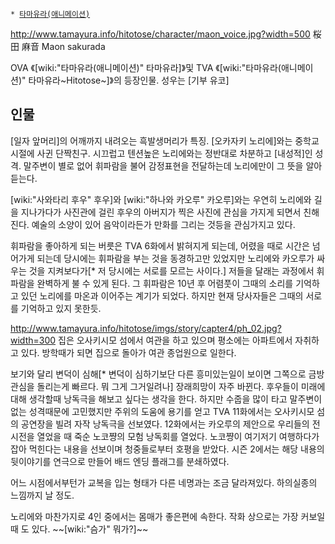  * [[타마유라(애니메이션)]]

http://www.tamayura.info/hitotose/character/maon_voice.jpg?width=500
桜田 麻音  Maon sakurada

OVA 《[wiki:"타마유라(애니메이션)" 타마유라]》및 TVA 《[wiki:"타마유라(애니메이션)" 타마유라~Hitotose~]》의 등장인물. 성우는 [기부 유코]

== 인물 ==
[일자 앞머리]의 어깨까지 내려오는 흑발생머리가 특징. [오카자키 노리에]와는 중학교 시절에 사귄 단짝친구. 시끄럽고 텐션높은 노리에와는 정반대로 차분하고 [내성적]인 성격. 말주변이 별로 없어 휘파람을 불어 감정표현을 전달하는데 노리에만이 그 뜻을 알아듣는다.

[wiki:"사와타리 후우" 후우]와 [wiki:"하나와 카오루" 카오루]와는 우연히 노리에와 길을 지나가다가 사진관에 걸린 후우의 아버지가 찍은 사진에 관심을 가지게 되면서 친해진다. 예술의 소양이 있어 음악이라든가 만화를 그리는 것등을 관심가지고 있다.

휘파람을 좋아하게 되는 버릇은 TVA 6화에서 밝혀지게 되는데, 어렸을 때로 시간은 넘어가게 되는데 당시에는 휘파람을 부는 것을 동경하고만 있었지만 노리에와 카오루가 싸우는 것을 지켜보다가[* 저 당시에는 서로를 모르는 사이다.] 저들을 달래는 과정에서 휘파람을 완벽하게 불 수 있게 된다. 
그 휘파람은 10년 후 어렴풋이 그때의 소리를 기억하고 있던 노리에를 마온과 이어주는 계기가 되었다. 하지만 현재 당사자들은 그때의 서로를 기억하고 있지 못한듯.

http://www.tamayura.info/hitotose/imgs/story/capter4/ph_02.jpg?width=300
집은 오사키시모 섬에서 여관을 하고 있으며 평소에는 아파트에서 자취하고 있다. 방학때가 되면 집으로 돌아가 여관 종업원으로 일한다.

보기와 달리 변덕이 심해[* 변덕이 심하기보단 다른 흥미있는일이 보이면 그쪽으로 금방 관심을 돌리는게 빠르다. 뭐 그게 그거일려나] 장래희망이 자주 바뀐다. 후우들이 미래에 대해 생각할때 낭독극을 해보고 싶다는 생각을 한다. 하지만 수줍을 많이 타고 말주변이 없는 성격때문에 고민했지만 주위의 도움에 용기를 얻고 TVA 11화에서는 오사키시모 섬의 공연장을 빌려 자작 낭독극을 선보였다. 12화에서는 카오루의 제안으로 우리들의 전시전을 열었을 때 죽순 노코쨩의 모험 낭독회를 열었다. 노코쨩이 여기저기 여행하다가 잡아 먹힌다는 내용을 선보이며 청중들로부터 호평을 받았다. 시즌 2에서는 해당 내용의 뒷이야기를 연극으로 만들어 배드 엔딩 플래그를 분쇄하였다.

어느 시점에서부턴가 교복을 입는 형태가 다른 네명과는 조금 달라져있다. 하의실종의 느낌까지 날 정도.

노리에와 마찬가지로 4인 중에서는 몸매가 좋은편에 속한다. 작화 상으로는 가장 커보일 때 도 있다. ~~[wiki:"슴가" 뭐가?]~~
